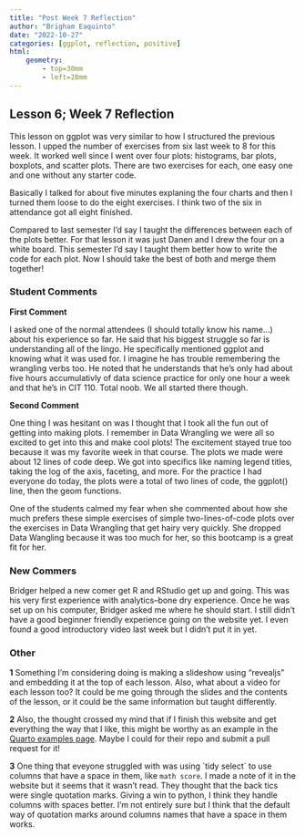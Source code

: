 ```yaml
---
title: "Post Week 7 Reflection"
author: "Brigham Eaquinto"
date: "2022-10-27"
categories: [ggplot, reflection, positive]
html:
    geometry: 
        - top=30mm
        - left=20mm
---
```



## Lesson 6; Week 7 Reflection

This lesson on ggplot was very similar to how I structured the previous lesson. I upped the number of exercises from six last week to 8 for this week. It worked well since I went over four plots: histograms, bar plots, boxplots, and scatter plots. There are two exercises for each, one easy one and one without any starter code. 

Basically I talked for about five minutes explaning the four charts and then I turned them loose to do the eight exercises. I think two of the six in attendance got all eight finished. 

Compared to last semester I'd say I taught the differences between each of the plots better. For that lesson it was just Danen and I drew the four on a white board. This semester I'd say I taught them better how to write the code for each plot. Now I should take the best of both and merge them together!


### Student Comments 

**First Comment** 

I asked one of the normal attendees (I should totally know his name...) about his experience so far. He said that his biggest struggle so far is understanding all of the lingo. He specifically mentioned ggplot and knowing what it was used for. I imagine he has trouble remembering the wrangling verbs too. He noted that he understands that he's only had about five hours accumulativly of data science practice for only one hour a week and that he's in CIT 110. Total noob. We all started there though. 

**Second Comment**

One thing I was hesitant on was I thought that I took all the fun out of getting into making plots. I remember in Data Wrangling we were all so excited to get into this and make cool plots! The excitement stayed true too because it was my favorite week in that course. The plots we made were about 12 lines of code deep. We got into specifics like naming legend titles, taking the log of the axis, faceting, and more. For the practice I had everyone do today, the plots were a total of two lines of code, the ggplot() line, then the geom functions. 

One of the students calmed my fear when she commented about how she much prefers these simple exercises of simple two-lines-of-code plots over the exercises in Data Wrangling that get hairy very quickly. She dropped Data Wangling because it was too much for her, so this bootcamp is a great fit for her.


### New Commers 

Bridger helped a new comer get R and RStudio get up and going. This was his very first experience with analytics--bone dry experience. Once he was set up on his computer, Bridger asked me where he should start. I still didn't have a good beginner friendly experience going on the website yet. I even found a good introductory video last week but I didn't put it in yet.


### Other

**1**
Something I'm considering doing is making a slideshow using "revealjs" and embedding it at the top of each lesson. Also, what about a video for each lesson too? It could be me going through the slides and the contents of the lesson, or it could be the same information but taught differently. 

**2**
Also, the thought crossed my mind that if I finish this website and get everything the way that I like, this might be worthy as an example in the [Quarto examples page](https://quarto.org/docs/gallery/#websites). Maybe I could for their repo and submit a pull request for it! 

**3** 
One thing that eveyone struggled with was using \`tidy select\` to use columns that have a space in them, like `math score`. I made a note of it in the website but it seems that it wasn't read. They thought that the back tics were single quotation marks. Giving a win to python, I think they handle columns with spaces better. I'm not entirely sure but I think that the default way of quotation marks around columns names that have a space in them works. 